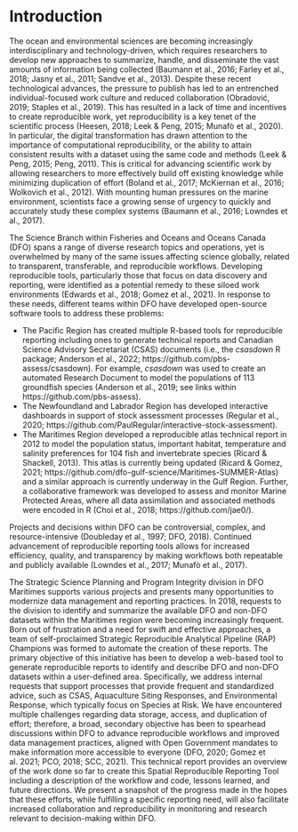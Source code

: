 # Introduction {#sec:introductionActual}

<!-- An example of how to include text based on the language. The two chunks below shows how switching the toggle in the YAML header for french allows inclusion/rejection of a paragraph. -->

The ocean and environmental sciences are becoming increasingly interdisciplinary and technology-driven, which requires researchers to develop new approaches to summarize, handle, and disseminate the vast amounts of information being collected (Baumann et al., 2016; Farley et al., 2018; Jasny et al., 2011; Sandve et al., 2013). Despite these recent technological advances, the pressure to publish has led to an entrenched individual-focused work culture and reduced collaboration (Obradović, 2019; Staples et al., 2019). This has resulted in a lack of time and incentives to create reproducible work, yet reproducibility is a key tenet of the scientific process (Heesen, 2018; Leek & Peng, 2015; Munafò et al., 2020). In particular, the digital transformation has drawn attention to the importance of computational reproducibility, or the ability to attain consistent results with a dataset using the same code and methods (Leek & Peng, 2015; Peng, 2011). This is critical for advancing scientific work by allowing researchers to more effectively build off existing knowledge while minimizing duplication of effort (Boland et al., 2017; McKiernan et al., 2016; Wolkovich et al., 2012). With mounting human pressures on the marine environment, scientists face a growing sense of urgency to quickly and accurately study these complex systems (Baumann et al., 2016; Lowndes et al., 2017).

The Science Branch within Fisheries and Oceans and Oceans Canada (DFO) spans a range of diverse research topics and operations, yet is overwhelmed by many of the same issues affecting science globally, related to transparent, transferable, and reproducible workflows. Developing reproducible tools, particularly those that focus on data discovery and reporting, were identified as a potential remedy to these siloed work environments (Edwards et al., 2018; Gomez et al., 2021). In response to these needs, different teams within DFO have developed open-source software tools to address these problems:

* The Pacific Region has created multiple R-based tools for reproducible reporting including ones to generate technical reports and Canadian Science Advisory Secretariat (CSAS) documents (i.e., the *csasdown* R package; Anderson et al., 2022; https://github.com/pbs-assess/csasdown). For example, *csasdown* was used to create an automated Research Document to model the populations of 113 groundfish species (Anderson et al., 2019; see links within https://github.com/pbs-assess).
* The Newfoundland and Labrador Region has developed interactive dashboards in support of stock assessment processes (Regular et al., 2020; https://github.com/PaulRegular/interactive-stock-assessment).
* The Maritimes Region developed a reproducible atlas technical report in 2012 to model the population status, important habitat, temperature and salinity preferences for 104 fish and invertebrate species (Ricard & Shackell, 2013). This atlas is currently being updated (Ricard & Gomez, 2021; https://github.com/dfo-gulf-science/Maritimes-SUMMER-Atlas) and a similar approach is currently underway in the Gulf Region. Further, a collaborative framework was developed to assess and monitor Marine Protected Areas, where all data assimilation and associated methods were encoded in R (Choi et al., 2018; https://github.com/jae0/).

Projects and decisions within DFO can be controversial, complex, and resource-intensive (Doubleday et al., 1997; DFO, 2018). Continued advancement of reproducible reporting tools allows for increased efficiency, quality, and transparency by making workflows both repeatable and publicly available (Lowndes et al., 2017; Munafò et al., 2017).

The Strategic Science Planning and Program Integrity division in DFO Maritimes supports various projects and presents many opportunities to modernize data management and reporting practices. In 2018, requests to the division to identify and summarize the available DFO and non-DFO datasets within the Maritimes region were becoming increasingly frequent. Born out of frustration and a need for swift and effective approaches, a team of self-proclaimed Strategic Reproducible Analytical Pipeline (RAP) Champions was formed to automate the creation of these reports. The primary objective of this initiative has been to develop a web-based tool to generate reproducible reports to identify and describe DFO and non-DFO datasets within a user-defined area. Specifically, we address internal requests that support processes that provide frequent and standardized advice, such as CSAS, Aquaculture Siting Responses, and Environmental Response, which typically focus on Species at Risk. We have encountered multiple challenges regarding data storage, access, and duplication of effort; therefore, a broad, secondary objective has been to spearhead discussions within DFO to advance reproducible workflows and improved data management practices, aligned with Open Government mandates to make information more accessible to everyone (DFO, 2020; Gomez et al. 2021; PCO, 2018; SCC, 2021). This technical report provides an overview of the work done so far to create this Spatial Reproducible Reporting Tool including a description of the workflow and code, lessons learned, and future directions. We present a snapshot of the progress made in the hopes that these efforts, while fulfilling a specific reporting need, will also facilitate increased collaboration and reproducibility in monitoring and research relevant to decision-making within DFO. 


